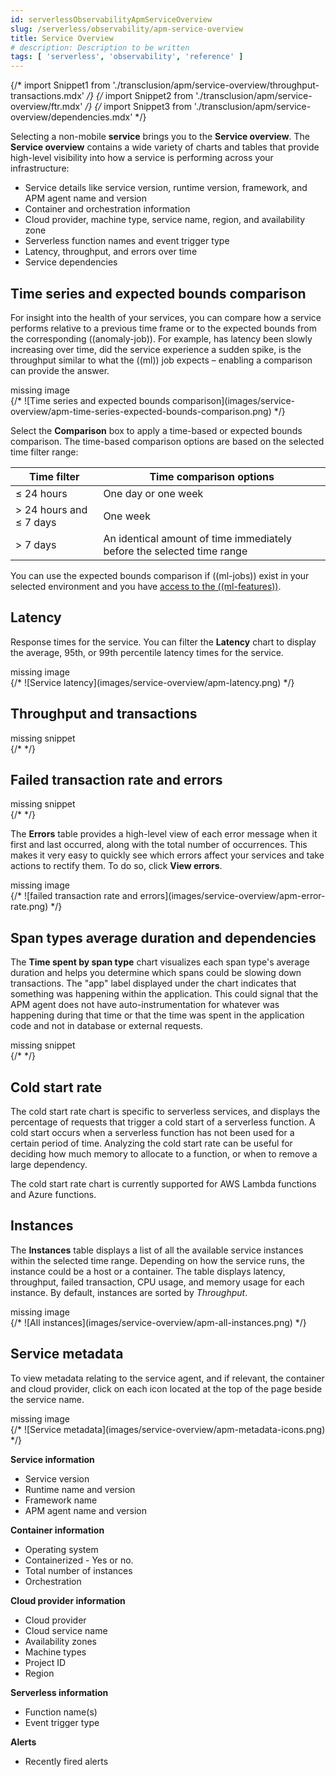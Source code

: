 ```yaml
---
id: serverlessObservabilityApmServiceOverview
slug: /serverless/observability/apm-service-overview
title: Service Overview
# description: Description to be written
tags: [ 'serverless', 'observability', 'reference' ]
---
```



{/* import Snippet1 from './transclusion/apm/service-overview/throughput-transactions.mdx' */}
{/* import Snippet2 from './transclusion/apm/service-overview/ftr.mdx' */}
{/* import Snippet3 from './transclusion/apm/service-overview/dependencies.mdx' */}

<div id="service-overview"></div>

Selecting a non-mobile <DocLink id="serverlessObservabilityApmServices">**service**</DocLink> brings you to the **Service overview**.
The **Service overview** contains a wide variety of charts and tables that provide
high-level visibility into how a service is performing across your infrastructure:

* Service details like service version, runtime version, framework, and APM agent name and version
* Container and orchestration information
* Cloud provider, machine type, service name, region, and availability zone
* Serverless function names and event trigger type
* Latency, throughput, and errors over time
* Service dependencies

<div id="service-time-comparison"></div>

## Time series and expected bounds comparison

For insight into the health of your services, you can compare how a service
performs relative to a previous time frame or to the expected bounds from the
corresponding ((anomaly-job)). For example, has latency been slowly increasing
over time, did the service experience a sudden spike, is the throughput similar
to what the ((ml)) job expects – enabling a comparison can provide the answer.

<div style={{ backgroundColor: "#F1F4FA", width: "100%", height: "250px", textAlign: "center", paddingTop: "110px", marginBottom: "20px" }}><DocIcon type="image" title="missing image"/> missing image</div>
{/* ![Time series and expected bounds comparison](images/service-overview/apm-time-series-expected-bounds-comparison.png) */}

Select the **Comparison** box to apply a time-based or expected bounds comparison.
The time-based comparison options are based on the selected time filter range:

| Time filter | Time comparison options |
|---|---|
| ≤ 24 hours | One day or one week |
| \> 24 hours and ≤ 7 days | One week |
| \> 7 days | An identical amount of time immediately before the selected time range |

You can use the expected bounds comparison if ((ml-jobs)) exist in your selected
environment and you have
[access to the ((ml-features))](((ml-docs))/setup.html#kib-visibility-spaces).

<div id="service-latency"></div>

## Latency

Response times for the service. You can filter the **Latency** chart to display the average,
95th, or 99th percentile latency times for the service.

<div style={{ backgroundColor: "#F1F4FA", width: "100%", height: "250px", textAlign: "center", paddingTop: "110px", marginBottom: "20px" }}><DocIcon type="image" title="missing image"/> missing image</div>
{/* ![Service latency](images/service-overview/apm-latency.png) */}

<div id="service-throughput-transactions"></div>

## Throughput and transactions

<div style={{ backgroundColor: "#F1F4FA", width: "100%", height: "250px", textAlign: "center", paddingTop: "110px", marginBottom: "20px" }}><DocIcon type="documents" title="missing snippet"/> missing snippet</div>
{/* <Snippet1  /> */}


<div id="service-error-rates"></div>

## Failed transaction rate and errors

<div style={{ backgroundColor: "#F1F4FA", width: "100%", height: "250px", textAlign: "center", paddingTop: "110px", marginBottom: "20px" }}><DocIcon type="documents" title="missing snippet"/> missing snippet</div>
{/* <Snippet2  /> */}


The **Errors** table provides a high-level view of each error message when it first and last occurred,
along with the total number of occurrences. This makes it very easy to quickly see which errors affect
your services and take actions to rectify them. To do so, click **View errors**.

<div style={{ backgroundColor: "#F1F4FA", width: "100%", height: "250px", textAlign: "center", paddingTop: "110px", marginBottom: "20px" }}><DocIcon type="image" title="missing image"/> missing image</div>
{/* ![failed transaction rate and errors](images/service-overview/apm-error-rate.png) */}

<div id="service-span-duration"></div>

## Span types average duration and dependencies

The **Time spent by span type** chart visualizes each span type's average duration and helps you determine
which spans could be slowing down transactions. The "app" label displayed under the
chart indicates that something was happening within the application. This could signal that the APM
agent does not have auto-instrumentation for whatever was happening during that time or that the time was spent in the
application code and not in database or external requests.

<div style={{ backgroundColor: "#F1F4FA", width: "100%", height: "250px", textAlign: "center", paddingTop: "110px", marginBottom: "20px" }}><DocIcon type="documents" title="missing snippet"/> missing snippet</div>
{/* <Snippet3  /> */}


<div id="service-cold-start"></div>

## Cold start rate

The cold start rate chart is specific to serverless services, and displays the
percentage of requests that trigger a cold start of a serverless function.
A cold start occurs when a serverless function has not been used for a certain period of time.
Analyzing the cold start rate can be useful for deciding how much memory to allocate to a function,
or when to remove a large dependency.

The cold start rate chart is currently supported for <DocLink id="serverlessObservabilityApmObserveLambdaFunctions" section="cold-starts">AWS Lambda</DocLink>
functions and Azure functions.

<div id="service-instances"></div>

## Instances

The **Instances** table displays a list of all the available service instances within the selected time range.
Depending on how the service runs, the instance could be a host or a container. The table displays latency, throughput,
failed transaction, CPU usage, and memory usage for each instance. By default, instances are sorted by _Throughput_.

<div style={{ backgroundColor: "#F1F4FA", width: "100%", height: "250px", textAlign: "center", paddingTop: "110px", marginBottom: "20px" }}><DocIcon type="image" title="missing image"/> missing image</div>
{/* ![All instances](images/service-overview/apm-all-instances.png) */}

<div id="service-metadata"></div>

## Service metadata

To view metadata relating to the service agent, and if relevant, the container and cloud provider,
click on each icon located at the top of the page beside the service name.

<div style={{ backgroundColor: "#F1F4FA", width: "100%", height: "250px", textAlign: "center", paddingTop: "110px", marginBottom: "20px" }}><DocIcon type="image" title="missing image"/> missing image</div>
{/* ![Service metadata](images/service-overview/apm-metadata-icons.png) */}

**Service information**

* Service version
* Runtime name and version
* Framework name
* APM agent name and version

**Container information**

* Operating system
* Containerized - Yes or no.
* Total number of instances
* Orchestration

**Cloud provider information**

* Cloud provider
* Cloud service name
* Availability zones
* Machine types
* Project ID
* Region

**Serverless information**

* Function name(s)
* Event trigger type

**Alerts**

* Recently fired alerts

